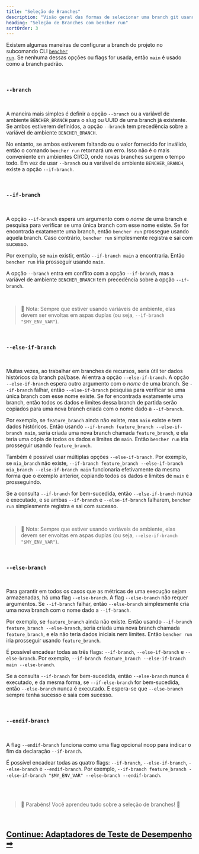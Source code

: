 ```yaml
---
title: "Seleção de Branches"
description: "Visão geral das formas de selecionar uma branch git usando o subcomando CLI bencher run"
heading: "Seleção de Branches com bencher run"
sortOrder: 3
---
```


Existem algumas maneiras de configurar a branch do projeto no subcomando CLI <code><a href="/docs/pt/explanation/bencher-run">bencher run</a></code>.
Se nenhuma dessas opções ou flags for usada, então `main` é usado como a branch padrão.

<br />

### `--branch`

<br />

A maneira mais simples é definir a opção `--branch` ou a variável de ambiente `BENCHER_BRANCH` para o slug ou UUID de uma branch já existente.
Se ambos estiverem definidos, a opção `--branch` tem precedência sobre a variável de ambiente `BENCHER_BRANCH`.

No entanto, se ambos estiverem faltando ou o valor fornecido for inválido, então o comando `bencher run` retornará um erro.
Isso não é o mais conveniente em ambientes CI/CD, onde novas branches surgem o tempo todo.
Em vez de usar `--branch` ou a variável de ambiente `BENCHER_BRANCH`, existe a opção `--if-branch`.

<br />

### `--if-branch`

<br />

A opção `--if-branch` espera um argumento com o _nome_ de uma branch e pesquisa para verificar se uma única branch com esse nome existe.
Se for encontrada exatamente uma branch, então `bencher run` prossegue usando aquela branch.
Caso contrário, `bencher run` simplesmente registra e sai com sucesso.

Por exemplo, se `main` existir, então `--if-branch main` a encontraria. Então `bencher run` iria prosseguir usando `main`.

A opção `--branch` entra em conflito com a opção `--if-branch`, mas a variável de ambiente `BENCHER_BRANCH` tem precedência sobre a opção `--if-branch`.

<br />

> 🐰 Nota: Sempre que estiver usando variáveis de ambiente, elas devem ser envoltas em aspas duplas (ou seja, `--if-branch "$MY_ENV_VAR"`).

<br />

### `--else-if-branch`

<br />

Muitas vezes, ao trabalhar em branches de recursos, seria útil ter dados históricos da branch pai/base.
Aí entra a opção `--else-if-branch`.
A opção `--else-if-branch` espera outro argumento com o _nome_ de uma branch.
Se `--if-branch` falhar, então `--else-if-branch` pesquisa para verificar se uma única branch com esse nome existe.
Se for encontrada exatamente uma branch, então todos os dados e limites dessa branch de partida serão copiados para uma nova branch criada com o nome dado a `--if-branch`.

Por exemplo, se `feature_branch` ainda não existe, mas `main` existe e tem dados históricos.
Então usando `--if-branch feature_branch --else-if-branch main`, seria criada uma nova branch chamada `feature_branch`,
e ela teria uma cópia de todos os dados e limites de `main`.
Então `bencher run` iria prosseguir usando `feature_branch`.

Também é possível usar múltiplas opções `--else-if-branch`.
Por exemplo, se `mia_branch` não existe, `--if-branch feature_branch --else-if-branch mia_branch --else-if-branch main`
funcionaria efetivamente da mesma forma que o exemplo anterior, copiando todos os dados e limites de `main` e prosseguindo.

Se a consulta `--if-branch` for bem-sucedida, então `--else-if-branch` nunca é executado, e se ambas `--if-branch` e `--else-if-branch` falharem, `bencher run` simplesmente registra e sai com sucesso.

<br />

> 🐰 Nota: Sempre que estiver usando variáveis de ambiente, elas devem ser envoltas em aspas duplas (ou seja, `--else-if-branch "$MY_ENV_VAR"`).

<br />

### `--else-branch`

<br />

Para garantir em todos os casos que as métricas de uma execução sejam armazenadas, há uma flag `--else-branch`.
A flag `--else-branch` não requer argumentos.
Se `--if-branch` falhar, então `--else-branch` simplesmente cria uma nova branch com o nome dado a `--if-branch`.

Por exemplo, se `feature_branch` ainda não existe.
Então usando `--if-branch feature_branch --else-branch`, seria criada uma nova branch chamada `feature_branch`,
e ela não teria dados iniciais nem limites.
Então `bencher run` iria prosseguir usando `feature_branch`.

É possível encadear todas as três flags: `--if-branch`, `--else-if-branch` e `--else-branch`.
Por exemplo, `--if-branch feature_branch --else-if-branch main --else-branch`.

Se a consulta `--if-branch` for bem-sucedida, então `--else-branch` nunca é executado, e da mesma forma, se `--if-else-branch` for bem-sucedida, então `--else-branch` nunca é executado.
E espera-se que `--else-branch` sempre tenha sucesso e saia com sucesso.

<br />

### `--endif-branch`

<br />

A flag `--endif-branch` funciona como uma flag opcional noop para indicar o fim da declaração `--if-branch`.

É possível encadear todas as quatro flags: `--if-branch`, `--else-if-branch`, `--else-branch` e `--endif-branch`.
Por exemplo, `--if-branch feature_branch --else-if-branch "$MY_ENV_VAR" --else-branch --endif-branch`.

<br />
<br />

> 🐰 Parabéns! Você aprendeu tudo sobre a seleção de branches! 🎉

<br/>

<h2><a href="/docs/pt/explanation/adapters">Continue: Adaptadores de Teste de Desempenho ➡</a></h2>
